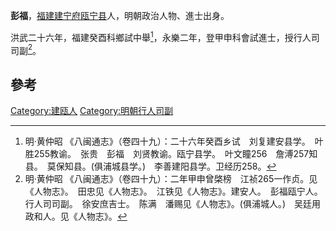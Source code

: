 '''彭福'''，[[福建|福建]][[建宁府|建宁府]][[瓯宁县|瓯宁县]]人，明朝政治人物、進士出身。

洪武二十六年，福建癸酉科鄉試中舉<ref>明·黄仲昭 《八闽通志》（卷四十九）：二十六年癸酉乡试　刘复建安县学。　叶胜255教谕。　张贵　彭福　刘贤教谕。瓯宁县学。　叶文瞳256　詹溥257知县。　莫保知县。(俱浦城县学。)　李善建阳县学。卫经历258。</ref>，永樂二年，登甲申科會試進士，授行人司司副<ref>明·黄仲昭 《八闽通志》（卷四十九）：二年甲申曾棨榜　江祯265一作贞。见《人物志》。　田忠见《人物志》。　江铁见《人物志》。建安人。　彭福瓯宁人。行人司司副。　徐安庶吉士。　陈满　潘赐见《人物志》。(俱浦城人。)　吴廷用政和人。见《人物志》。</ref>。

==參考==
{{reflist}}
{{明朝人物小作品}}
{{永樂二年甲申科殿試金榜}}
[[Category:建瓯人|Category:建瓯人]]
[[Category:明朝行人司副|Category:明朝行人司副]]